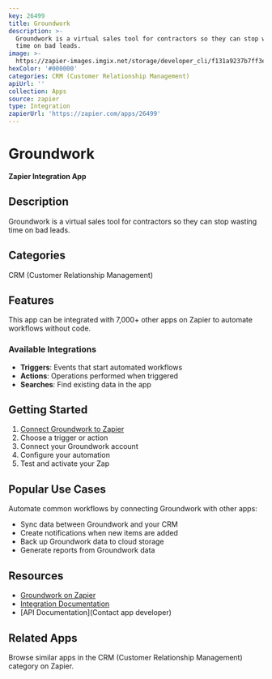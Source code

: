```yaml
---
key: 26499
title: Groundwork
description: >-
  Groundwork is a virtual sales tool for contractors so they can stop wasting
  time on bad leads.
image: >-
  https://zapier-images.imgix.net/storage/developer_cli/f131a9237b7ff3ef8e6628c0101e8b30.png?auto=format%2Ccompress&ixlib=python-3.0.0&q=50
hexColor: '#000000'
categories: CRM (Customer Relationship Management)
apiUrl: ''
collection: Apps
source: zapier
type: Integration
zapierUrl: 'https://zapier.com/apps/26499'
---
```

# Groundwork

**Zapier Integration App**

## Description

Groundwork is a virtual sales tool for contractors so they can stop wasting time on bad leads.

## Categories

CRM (Customer Relationship Management)

## Features

This app can be integrated with 7,000+ other apps on Zapier to automate workflows without code.

### Available Integrations

- **Triggers**: Events that start automated workflows
- **Actions**: Operations performed when triggered
- **Searches**: Find existing data in the app

## Getting Started

1. [Connect Groundwork to Zapier](https://zapier.com/apps/26499)
2. Choose a trigger or action
3. Connect your Groundwork account
4. Configure your automation
5. Test and activate your Zap

## Popular Use Cases

Automate common workflows by connecting Groundwork with other apps:

- Sync data between Groundwork and your CRM
- Create notifications when new items are added
- Back up Groundwork data to cloud storage
- Generate reports from Groundwork data

## Resources

- [Groundwork on Zapier](https://zapier.com/apps/26499)
- [Integration Documentation](https://zapier.com/apps/26499/integrations)
- [API Documentation](Contact app developer)

## Related Apps

Browse similar apps in the CRM (Customer Relationship Management) category on Zapier.
